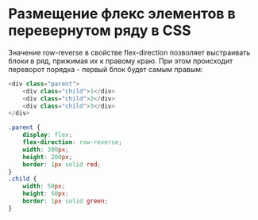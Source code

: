 # Размещение флекс элементов в перевернутом ряду в CSS
Значение row-reverse в свойстве flex-direction позволяет выстраивать блоки в ряд, прижимая их к правому краю. При этом происходит переворот порядка - первый блок будет самым правым:

```js showLineNumbers copy 
<div class="parent">
	<div class="child">1</div>
	<div class="child">2</div>
	<div class="child">3</div>
</div>
```

```css showLineNumbers copy
.parent {
	display: flex;
	flex-direction: row-reverse;
	width: 300px;
	height: 200px;
	border: 1px solid red;
}
.child {
	width: 50px;
	height: 50px;
	border: 1px solid green;
}
```